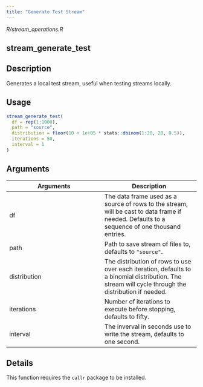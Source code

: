 ```yaml
---
title: "Generate Test Stream"
---
```


*R/stream_operations.R*

## stream_generate_test

## Description
Generates a local test stream, useful when testing streams locally. 


## Usage
```r
stream_generate_test( 
  df = rep(1:1000), 
  path = "source", 
  distribution = floor(10 + 1e+05 * stats::dbinom(1:20, 20, 0.5)), 
  iterations = 50, 
  interval = 1 
) 
```

## Arguments
|Arguments|Description|
|---|---|
| df | The data frame used as a source of rows to the stream, will be cast to data frame if needed. Defaults to a sequence of one thousand entries. |
| path | Path to save stream of files to, defaults to `"source"`. |
| distribution | The distribution of rows to use over each iteration, defaults to a binomial distribution. The stream will cycle through the distribution if needed. |
| iterations | Number of iterations to execute before stopping, defaults to fifty. |
| interval | The inverval in seconds use to write the stream, defaults to one second. |

## Details
This function requires the `callr` package to be installed. 






